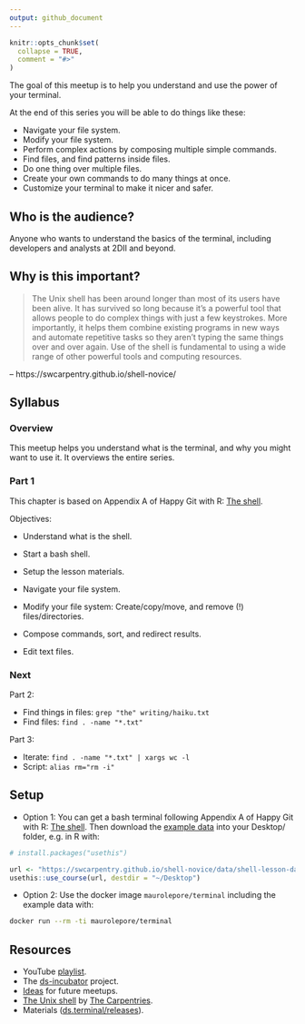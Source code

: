 ```yaml
---
output: github_document
---
```


```r
knitr::opts_chunk$set(
  collapse = TRUE,
  comment = "#>"
)
```

The goal of this meetup is to help you understand and use the power of your
terminal.

At the end of this series you will be able to do things like these:

* Navigate your file system.
* Modify your file system.
* Perform complex actions by composing multiple simple commands.
* Find files, and find patterns inside files.
* Do one thing over multiple files.
* Create your own commands to do many things at once.
* Customize your terminal to make it nicer and safer.

## Who is the audience?

Anyone who wants to understand the basics of the terminal, including developers
and analysts at 2DII and beyond.

## Why is this important?

> The Unix shell has been around longer than most of its users have been alive.
It has survived so long because it's a powerful tool that allows people to do
complex things with just a few keystrokes. More importantly, it helps them
combine existing programs in new ways and automate repetitive tasks so they
aren't typing the same things over and over again. Use of the shell is
fundamental to using a wide range of other powerful tools and computing
resources.

-- https://swcarpentry.github.io/shell-novice/

## Syllabus

### Overview

This meetup helps you understand what is the terminal, and why you might want
to use it. It overviews the entire series.

### Part 1

This chapter is based on Appendix A of Happy Git with R: [The
shell](https://happygitwithr.com/shell.html).

Objectives:

* Understand what is the shell.
* Start a bash shell.
* Setup the lesson materials.

* Navigate your file system.
* Modify your file system: Create/copy/move, and remove (!) files/directories.
* Compose commands, sort, and redirect results.
* Edit text files.

### Next

Part 2:

* Find things in files: `grep "the" writing/haiku.txt`
* Find files: `find . -name "*.txt"`

Part 3:

* Iterate: `find . -name "*.txt" | xargs wc -l`
* Script: `alias rm="rm -i"`

## Setup

* Option 1: You can get a bash terminal following Appendix A of Happy Git with
R: [The shell](https://happygitwithr.com/shell.html#shell). Then download the
[example
data]("https://swcarpentry.github.io/shell-novice/data/shell-lesson-data.zip")
into your Desktop/ folder, e.g. in R with:

```r
# install.packages("usethis")

url <- "https://swcarpentry.github.io/shell-novice/data/shell-lesson-data.zip"
usethis::use_course(url, destdir = "~/Desktop")
```

* Option 2: Use the docker image `maurolepore/terminal` including the example
data with:

```bash
docker run --rm -ti maurolepore/terminal
```

## Resources

* YouTube [playlist](https://bit.ly/ds-incubator-videos).
* The
[ds-incubator](https://github.com/2DegreesInvesting/ds-incubator#ds-incubator)
project.
* [Ideas](https://bit.ly/dsi-ideas) for future meetups.
* [The Unix shell](https://swcarpentry.github.io/shell-novice/) by [The Carpentries](https://carpentries.org/).
* Materials
([ds.terminal/releases](https://github.com/2DegreesInvesting/ds.terminal/releases)).
